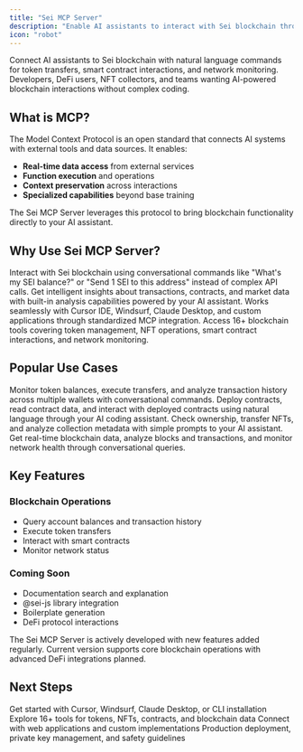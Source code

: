 ```yaml
---
title: "Sei MCP Server"
description: "Enable AI assistants to interact with Sei blockchain through natural language using the Model Context Protocol"
icon: "robot"
---
```


<CardGroup cols={2}>
  <Card
    title="What You'll Build"
    icon="hammer"
  >
    Connect AI assistants to Sei blockchain with natural language commands for token transfers, smart contract interactions, and network monitoring.
  </Card>
  <Card
    title="Perfect For"
    icon="users"
  >
    Developers, DeFi users, NFT collectors, and teams wanting AI-powered blockchain interactions without complex coding.
  </Card>
</CardGroup>

## What is MCP?

The Model Context Protocol is an open standard that connects AI systems with external tools and data sources. It enables:

- **Real-time data access** from external services
- **Function execution** and operations  
- **Context preservation** across interactions
- **Specialized capabilities** beyond base training

The Sei MCP Server leverages this protocol to bring blockchain functionality directly to your AI assistant.

## Why Use Sei MCP Server?

<AccordionGroup>
  <Accordion title="Natural Language Blockchain Operations" icon="comments">
    Interact with Sei blockchain using conversational commands like "What's my SEI balance?" or "Send 1 SEI to this address" instead of complex API calls.
  </Accordion>
  
  <Accordion title="AI-Powered Analysis" icon="brain">
    Get intelligent insights about transactions, contracts, and market data with built-in analysis capabilities powered by your AI assistant.
  </Accordion>
  
  <Accordion title="Multi-Platform Support" icon="desktop">
    Works seamlessly with Cursor IDE, Windsurf, Claude Desktop, and custom applications through standardized MCP integration.
  </Accordion>
  
  <Accordion title="Comprehensive Toolkit" icon="toolbox">
    Access 16+ blockchain tools covering token management, NFT operations, smart contract interactions, and network monitoring.
  </Accordion>
</AccordionGroup>

## Popular Use Cases

<Steps>
  <Step title="DeFi Portfolio Management">
    Monitor token balances, execute transfers, and analyze transaction history across multiple wallets with conversational commands.
  </Step>
  
  <Step title="Smart Contract Development">
    Deploy contracts, read contract data, and interact with deployed contracts using natural language through your AI coding assistant.
  </Step>
  
  <Step title="NFT Collection Analysis">
    Check ownership, transfer NFTs, and analyze collection metadata with simple prompts to your AI assistant.
  </Step>
  
  <Step title="Network Monitoring">
    Get real-time blockchain data, analyze blocks and transactions, and monitor network health through conversational queries.
  </Step>
</Steps>

## Key Features

### Blockchain Operations
- Query account balances and transaction history
- Execute token transfers  
- Interact with smart contracts
- Monitor network status

### Coming Soon
- Documentation search and explanation
- @sei-js library integration
- Boilerplate generation
- DeFi protocol interactions

<Note>
The Sei MCP Server is actively developed with new features added regularly. Current version supports core blockchain operations with advanced DeFi integrations planned.
</Note>

## Next Steps

<CardGroup cols={2}>
  <Card
    title="Setup & Installation"
    icon="download"
    href="/mcp-server/setup"
  >
    Get started with Cursor, Windsurf, Claude Desktop, or CLI installation
  </Card>
  <Card
    title="Available Tools"
    icon="wrench"
    href="/mcp-server/tools"
  >
    Explore 16+ tools for tokens, NFTs, contracts, and blockchain data
  </Card>
</CardGroup>

<CardGroup cols={2}>
  <Card
    title="Integration Guide"
    icon="plug"
    href="/mcp-server/integration"
  >
    Connect with web applications and custom implementations
  </Card>
  <Card
    title="Security & Best Practices"
    icon="shield-check"
    href="/mcp-server/security"
  >
    Production deployment, private key management, and safety guidelines
  </Card>
</CardGroup>

